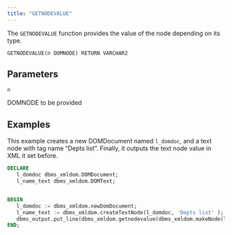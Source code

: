 ```yaml
---
title: "GETNODEVALUE"
---
```


The `GETNODEVALUE` function provides the value of the node depending on its type.

```
GETNODEVALUE(n DOMNODE) RETURN VARCHAR2
```

## Parameters

`n`

DOMNODE to be provided


## Examples

This example creates a new DOMDocument named `l_domdoc`, and a text node with tag name “Depts list”. Finally, it outputs the text node value in XML it set before.

```sql
DECLARE
   l_domdoc dbms_xmldom.DOMDocument;
   l_name_text dbms_xmldom.DOMText;


BEGIN
   l_domdoc := dbms_xmldom.newDomDocument;
   l_name_text := dbms_xmldom.createTextNode(l_domdoc, 'Depts list' );
   dbms_output.put_line(dbms_xmldom.getnodevalue(dbms_xmldom.makeNode(l_name_text)));
END;
```
